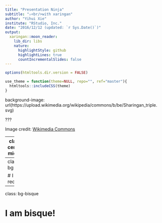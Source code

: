 ```yaml
---
title: "Presentation Ninja"
subtitle: "⚔<br/>with xaringan"
author: "Yihui Xie"
institute: "RStudio, Inc."
date: "2016/12/12 (updated: `r Sys.Date()`)"
output:
  xaringan::moon_reader:
    lib_dir: libs
    nature:
      highlightStyle: github
      highlightLines: true
      countIncrementalSlides: false
---
```



```r
options(htmltools.dir.version = FALSE)
```


```r
use_theme = function(theme=NULL, repo="", ref="master"){
  htmltools::includeCSS(theme)
}
```


background-image: url(https://upload.wikimedia.org/wikipedia/commons/b/be/Sharingan_triple.svg)




???

Image credit: [Wikimedia Commons](https://commons.wikimedia.org/wiki/File:Sharingan_triple.svg)

---
class: center, middle

# xaringan

### /ʃaː.'riŋ.ɡan/


---
class: bg-red

# I am red!


---
class: bg-bisque

# I am bisque!

